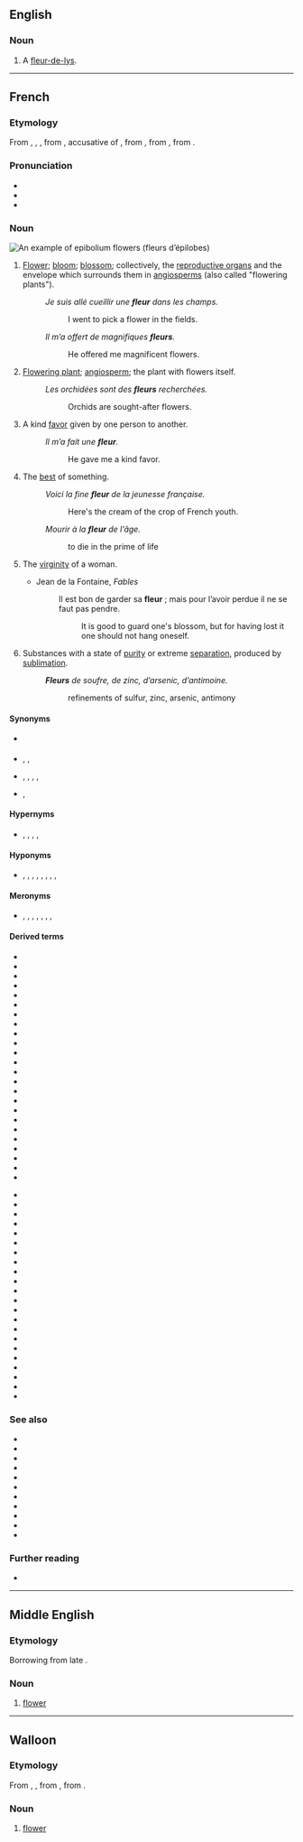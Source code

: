 {{also|Fleur}}
==English==

===Noun===
{{en-noun}}

# A [[fleur-de-lys]].

----

==French==

===Etymology===
From {{inh|fr|fro|flur}}, {{m|fro|flour}}, {{m|fro|flor}}, from {{inh|fr|la|flōrem}}, accusative of {{m|la|flōs||flower; the finest part of something}}, from {{inh|fr|itc-pro|*flōs}}, from {{der|fr|ine-pro|*bʰleh₃-||flower, blossom}}, from {{m|ine-pro|*bʰel-||to bloom}}.

===Pronunciation===

{{wikipedia|lang=fr}}
* {{fr-IPA}}
* {{audio|fr|Fr-une fleur-fr-ouest.ogg|Audio (Western France)}}
* {{rhymes|fr|œʁ}}

===Noun===
[[Image:Epilobe feuilles etroites 01.jpg|thumb|An example of epibolium flowers (''fleurs d’épilobes'')]]
{{fr-noun|f}}

# {{lb|fr|botany}} [[flower|Flower]]; [[bloom]]; [[blossom]]; collectively, the [[reproductive organ]]s and the envelope which surrounds them in [[angiosperm]]s (also called "flowering plants").
#: ''Je suis allé cueillir une '''fleur''' dans les champs.''
#:: I went to pick a flower in the fields.
#: ''Il m’a offert de magnifiques '''fleurs'''.''
#:: He offered me magnificent flowers.
# {{lb|fr|by metonymy}} [[flowering plant|Flowering plant]]; [[angiosperm]]; the plant with flowers itself.
#: ''Les orchidées sont des '''fleurs''' recherchées.''
#:: Orchids are sought-after flowers.
# {{lb|fr|figuratively}} A kind [[favor]] given by one person to another.
#: ''Il m’a fait une '''fleur'''.''
#:: He gave me a kind favor.
# {{lb|fr|figuratively}} The [[best]] of something.
#: ''Voici la fine '''fleur''' de la jeunesse française.''
#:: Here's the cream of the crop of French youth.
#: ''Mourir à la '''fleur''' de l’âge.''
#:: to die in the prime of life
# {{lb|fr|by metaphor}} The [[virginity]] of a woman.
#* Jean de la Fontaine, ''Fables''
#*: Il est bon de garder sa '''fleur''' ; mais pour l’avoir perdue il ne se faut pas pendre.
#*:: It is good to guard one's blossom, but for having lost it one should not hang oneself.
# {{lb|fr|archaic|chemistry}} Substances with a state of [[purity]] or extreme [[separation]], produced by [[sublimation]].
#: '''''Fleurs''' de soufre, de zinc, d’arsenic, d’antimoine.''
#:: refinements of sulfur, zinc, arsenic, antimony

====Synonyms====
* {{sense|flowering plant}} {{l|fr|angiosperme}}
* {{sense|kind favor}} {{l|fr|aide}}, {{l|fr|faveur}}, {{l|fr|service}}
* {{sense|best of something}} {{l|fr|crème de la crème}}, {{l|fr|élite}}, {{l|fr|gratin}}, {{l|fr|meilleur}}, {{l|fr|nec plus ultra}}
* {{sense|virginity}} {{l|fr|vertu}}, {{l|fr|virginité}}

====Hypernyms====
* {{sense|flower, bloom, blossom}} {{l|fr|arbre}}, {{l|fr|inflorescence}}, {{l|fr|capitule}}, {{l|fr|ombelle}}, {{l|fr|plante}}

====Hyponyms====
* {{sense|flower, bloom, blossom}} {{l|fr|bractée}}, {{l|fr|carpelle}}, {{l|fr|étamine}}, {{l|fr|fleuron}}, {{l|fr|pédoncule}}, {{l|fr|pétale}}, {{l|fr|pistil}}, {{l|fr|sépale}}, {{l|fr|tépale}}

====Meronyms====
* {{sense|flower, bloom, blossom}} {{l|fr|androcée}}, {{l|fr|calice}}, {{l|fr|corolle}}, {{l|fr|gynécée}}, {{l|fr|involucre}}, {{l|fr|périgone}}, {{l|fr|périanthe}}, {{l|fr|réceptacle floral}}

====Derived terms====
{{der-top}}
* {{l|fr|affleurement}}
* {{l|fr|affleurer}}
* {{l|fr|à fleur de}}
* {{l|fr|à fleur de peau}}
* {{l|fr|à la fleur de l’âge}}
* {{l|fr|chou-fleur}}
* {{l|fr|comme une fleur}}
* {{l|fr|couvrir quelqu’un de fleurs}}
* {{l|fr|défleurir}}
* {{l|fr|déflorer}}
* {{l|fr|effleurir}}
* {{l|fr|en fleur, en fleurs}}
* {{l|fr|faire une fleur à quelqu’un}}
* {{l|fr|fine fleur}}
* {{l|fr|fleur au fusil}}
* {{l|fr|fleur bleue}}
* {{l|fr|fleur de farine}}
* {{l|fr|fleur de la passion}}
* {{l|fr|fleur de lis}}
* {{l|fr|fleur de lys}}
* {{l|fr|fleurdelisé}}
* {{l|fr|fleurdelysé}}
* {{l|fr|fleurdeliser}}
* {{l|fr|fleurdelyser}}
{{der-mid}}
* {{l|fr|fleur de sel}}
* {{l|fr|fleur des pois}}
* {{l|fr|fleur de vin}}
* {{l|fr|fleuré}}
* {{l|fr|fleurette}}
* {{l|fr|fleuri}}
* {{l|fr|fleurir}}
* {{l|fr|fleurissant}}
* {{l|fr|fleuriste}}
* {{l|fr|fleuristerie}}
* {{l|fr|fleuron}}
* {{l|fr|fleuronné}}
* {{l|fr|fleurs de rhétorique}}
* {{l|fr|jeter des fleurs à quelqu’un}}
* {{l|fr|langage des fleurs}}
* {{l|fr|le serpent est caché sous les fleurs}}
* {{l|fr|les quatre fleurs}}
* {{l|fr|mille-fleurs}}
* {{l|fr|ni fleurs, ni couronnes}}
* {{l|fr|passe-fleur}}
* {{l|fr|refleurir}}
* {{l|fr|s’envoyer des fleurs}}
{{der-bottom}}

===See also===
* {{l|fr|effleurer}}
* {{l|fr|efflorescence}}
* {{l|fr|efflorescent}}
* {{l|fr|fleuret}}
* {{l|fr|fleureté}}
* {{l|fr|floraison}}
* {{l|fr|floral}}
* {{l|fr|flore}}
* {{l|fr|passiflore}}
* {{l|fr|quadriflore}}
* {{l|fr|uniflore}}

===Further reading===
* {{R:TLFi}}

----

==Middle English==

===Etymology===
Borrowing from late {{bor|enm|fro|fleur}}.

===Noun===
{{enm-noun}}

# [[flower]]

----

==Walloon==

===Etymology===
From {{inh|wa|fro|flor}}, {{m|fro|flur}}, from {{inh|wa|la|flos|flōs, flōrem}}, from {{der|wa|ine-pro|*bʰleh₃-||flower, blossom}}.

===Noun===
{{wa-noun|f}}

# {{lb|wa|botany}} [[flower]]